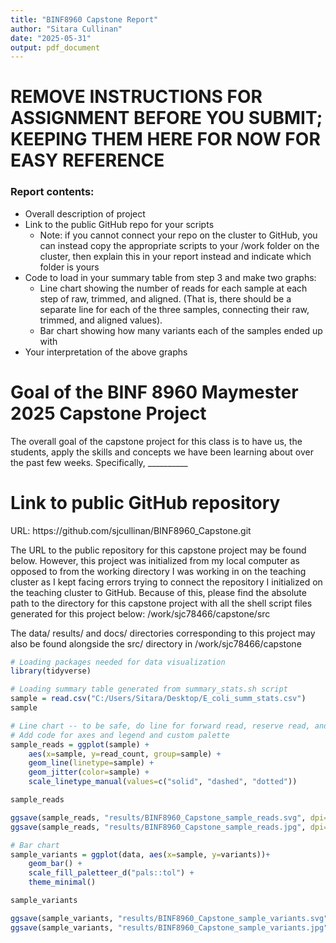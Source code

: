```yaml
---
title: "BINF8960 Capstone Report"
author: "Sitara Cullinan"
date: "2025-05-31"
output: pdf_document
---
```


# REMOVE INSTRUCTIONS FOR ASSIGNMENT BEFORE YOU SUBMIT; KEEPING THEM HERE FOR NOW FOR EASY REFERENCE
### Report contents:
- Overall description of project
- Link to the public GitHub repo for your scripts
    - Note: if you cannot connect your repo on the cluster to GitHub, you can instead copy the appropriate scripts to your /work folder on the cluster, then explain this in your report instead and indicate which folder is yours
- Code to load in your summary table from step 3 and make two graphs:
    - Line chart showing the number of reads for each sample at each step of raw, trimmed, and aligned. (That is, there should be a separate line for each of the three samples, connecting their raw, trimmed, and aligned values).
    - Bar chart showing how many variants each of the samples ended up with
- Your interpretation of the above graphs

# Goal of the BINF 8960 Maymester 2025 Capstone Project
The overall goal of the capstone project for this class is to have us, the students, apply the skills and concepts we have been learning about over the past few weeks. Specifically, __________

# Link to public GitHub repository
URL: https://github.com/sjcullinan/BINF8960_Capstone.git

The URL to the public repository for this capstone project may be found below. However, this project was initialized from my local computer as opposed to from the working directory I was working in on the teaching cluster as I kept facing errors trying to connect the repository I initialized on the teaching cluster to GitHub. Because of this, please find the absolute path to the directory for this capstone project with all the shell script files generated for this project below:
/work/sjc78466/capstone/src

The data/ results/ and docs/ directories corresponding to this project may also be found alongside the src/ directory in /work/sjc78466/capstone

```r
# Loading packages needed for data visualization
library(tidyverse)

# Loading summary table generated from summary_stats.sh script
sample = read.csv("C:/Users/Sitara/Desktop/E_coli_summ_stats.csv")
sample

```

```r
# Line chart -- to be safe, do line for forward read, reserve read, and then total
# Add code for axes and legend and custom palette
sample_reads = ggplot(sample) +
	aes(x=sample, y=read_count, group=sample) +
    geom_line(linetype=sample) +
    geom_jitter(color=sample) +
    scale_linetype_manual(values=c("solid", "dashed", "dotted"))

sample_reads 

ggsave(sample_reads, "results/BINF8960_Capstone_sample_reads.svg", dpi=600)
ggsave(sample_reads, "results/BINF8960_Capstone_sample_reads.jpg", dpi=600)
```


```r
# Bar chart
sample_variants = ggplot(data, aes(x=sample, y=variants))+
    geom_bar() +
    scale_fill_paletteer_d("pals::tol") +
    theme_minimal()

sample_variants

ggsave(sample_variants, "results/BINF8960_Capstone_sample_variants.svg", dpi=600)
ggsave(sample_variants, "results/BINF8960_Capstone_sample_variants.jpg", dpi=600)
```